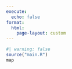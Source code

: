 ```yaml
---
execute:
  echo: false
format: 
  html:
    page-layout: custom
---
```


```r
#| warning: false
source("main.R")
map
```

